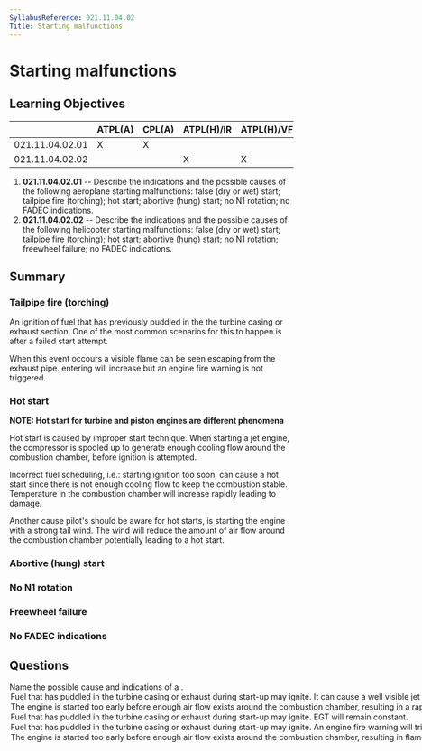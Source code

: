 ```yaml
---
SyllabusReference: 021.11.04.02
Title: Starting malfunctions
---
```


# Starting malfunctions

## Learning Objectives

|  | ATPL(A) | CPL(A) | ATPL(H)/IR | ATPL(H)/VFR | CPL(H) | IR | CBIR(A) |
| --- | --- | --- | --- | --- | --- | --- | --- |
| 021.11.04.02.01 | X | X |  |  |  |  |  |
| 021.11.04.02.02 |  |  | X | X | X |  |  |

1. **021.11.04.02.01** -- Describe the indications and the possible causes of the following aeroplane starting malfunctions: false (dry or wet) start; tailpipe fire (torching); hot start; abortive (hung) start; no N1 rotation; no FADEC indications.
2. **021.11.04.02.02** -- Describe the indications and the possible causes of the following helicopter starting malfunctions: false (dry or wet) start; tailpipe fire (torching); hot start; abortive (hung) start; no N1 rotation; freewheel failure; no FADEC indications.

## Summary

### Tailpipe fire (torching)

An ignition of fuel that has previously puddled in the the turbine casing or exhaust section. One of the most common scenarios for this to happen is after a failed start attempt.

When this event occours a visible flame can be seen escaping from the exhaust pipe. entering will increase but an engine fire warning is not triggered.

### Hot start

**NOTE: Hot start for turbine and piston engines are different phenomena**

Hot start is caused by improper start technique. When starting a jet engine, the compressor is spooled up to generate enough cooling flow around the combustion chamber, before ignition is attempted.

Incorrect fuel scheduling, i.e.: starting ignition too soon, can cause a hot start since there is not enough cooling flow to keep the combustion stable. Temperature in the combustion chamber will increase rapidly leading to damage.

Another cause pilot's should be aware for hot starts, is starting the engine with a strong tail wind. The wind will reduce the amount of air flow around the combustion chamber potentially leading to a hot start.

<Source href="https://en.wikipedia.org/wiki/Hot_start" />

### Abortive (hung) start

### No N1 rotation

### Freewheel failure

### No FADEC indications

## Questions

<Question variant="definition" id="gLGNk66rD2" lo="021.11.04.02.01">
  <Text variant="oneCorrect">
    Name the possible cause and indications of a <Subject />.
  </Text>
  <Option id="gLGNk66rD2-1" subject="tailpipe fire">
    Fuel that has puddled in the turbine casing or exhaust during start-up may
    ignite. It can cause a well visible jet flame from the reward side of the
    engine
  </Option>
  <Option id="gLGNk66rD2-4" subject="hot start">
    The engine is started too early before enough air flow exists around the
    combustion chamber, resulting in a rapid increase of EGT beyond limits.
  </Option>
  <Option
    id="gLGNk66rD2-2"
    why="Describes a tailpipe fire, however, EGT will increase, not remain constant."
  >
    Fuel that has puddled in the turbine casing or exhaust during start-up may
    ignite. EGT will remain constant.
  </Option>
  <Option
    id="gLGNk66rD2-3"
    why="Describes a tailpipe fire, however, an engine fire alarm is not usually triggered."
  >
    Fuel that has puddled in the turbine casing or exhaust during start-up may
    ignite. An engine fire warning will trigger in the cockpit.
  </Option>
  <Option
    id="gLGNk66rD2-15"
    why="describe a hot start, except that in a hot start the engine does not flame out."
  >
    The engine is started too early before enough air flow exists around the
    combustion chamber, resulting in flameout and engine shutdown
  </Option>
</Question>
